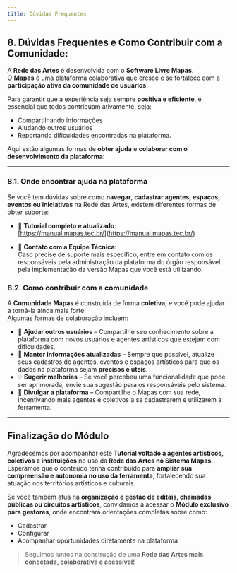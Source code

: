 ```yaml
---
title: Dúvidas Frequentes
---
```


## 8. Dúvidas Frequentes e Como Contribuir com a Comunidade:

A **Rede das Artes** é desenvolvida com o **Software Livre Mapas**.  
O **Mapas** é uma plataforma colaborativa que cresce e se fortalece com a **participação ativa da comunidade de usuários**.

Para garantir que a experiência seja sempre **positiva e eficiente**, é essencial que todos contribuam ativamente, seja:

- Compartilhando informações  
- Ajudando outros usuários  
- Reportando dificuldades encontradas na plataforma.

Aqui estão algumas formas de **obter ajuda** e **colaborar com o desenvolvimento da plataforma**:

---

### 8.1. Onde encontrar ajuda na plataforma

Se você tem dúvidas sobre como **navegar**, **cadastrar agentes, espaços, eventos ou iniciativas** na Rede das Artes, existem diferentes formas de obter suporte:

- 📘 **Tutorial completo e atualizado**:  
  [https://manual.mapas.tec.br/](https://manual.mapas.tec.br/)

- 💬 **Contato com a Equipe Técnica**:  
  Caso precise de suporte mais específico, entre em contato com os responsáveis pela administração da plataforma do órgão responsável pela implementação da versão Mapas que você está utilizando.

### 8.2. Como contribuir com a comunidade

A **Comunidade Mapas** é construída de forma **coletiva**, e você pode ajudar a torná-la ainda mais forte!  
Algumas formas de colaboração incluem:

- 🤝 **Ajudar outros usuários** – Compartilhe seu conhecimento sobre a plataforma com novos usuários e agentes artísticos que estejam com dificuldades.  
- 🔄 **Manter informações atualizadas** – Sempre que possível, atualize seus cadastros de agentes, eventos e espaços artísticos para que os dados na plataforma sejam **precisos e úteis**.  
- 💡 **Sugerir melhorias** – Se você percebeu uma funcionalidade que pode ser aprimorada, envie sua sugestão para os responsáveis pelo sistema.  
- 📣 **Divulgar a plataforma** – Compartilhe o Mapas com sua rede, incentivando mais agentes e coletivos a se cadastrarem e utilizarem a ferramenta.

---

## Finalização do Módulo

Agradecemos por acompanhar este **Tutorial voltado a agentes artísticos, coletivos e instituições** no uso da **Rede das Artes no Sistema Mapas**.  
Esperamos que o conteúdo tenha contribuído para **ampliar sua compreensão e autonomia no uso da ferramenta**, fortalecendo sua atuação nos territórios artísticos e culturais.

Se você também atua na **organização e gestão de editais, chamadas públicas ou circuitos artísticos**, convidamos a acessar o **Módulo exclusivo para gestores**, onde encontrará orientações completas sobre como:

- Cadastrar  
- Configurar  
- Acompanhar oportunidades diretamente na plataforma

>Seguimos juntos na construção de uma **Rede das Artes mais conectada, colaborativa e acessível!**
